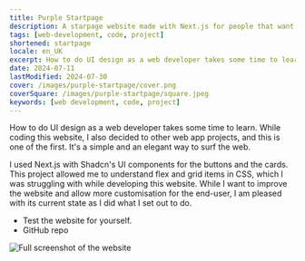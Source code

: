 ```yaml
---
title: Purple Startpage
description: A starpage website made with Next.js for people that want to be quick on the web.
tags: [web-development, code, project]
shortened: startpage
locale: en_UK
excerpt: How to do UI design as a web developer takes some time to learn. While coding this website, I also decided to other web app projects, and this is one of the first. It's a simple and an elegant way to surf the web.
date: 2024-07-11
lastModified: 2024-07-30
cover: /images/purple-startpage/cover.png
coverSquare: /images/purple-startpage/square.jpeg
keywords: [web development, code, project]
---
```


How to do UI design as a web developer takes some time to learn. While coding this website, I also decided to
other web app projects, and this is one of the first. It's a simple and an elegant way to surf the web.

I used <Link href="https://nextjs.org/">Next.js</Link> with <Link href="https://ui.shadcn.com/">Shadcn's UI components</Link>
for the buttons and the cards. This project allowed me to understand flex and grid items in CSS, which I was struggling 
with while developing this website. While I want to improve the website and allow more customisation for the end-user, I am
pleased with its current state as I did what I set out to do.

- <Link href="https://startpage-purple.mkutay.dev/">Test the website for yourself.</Link>
- <Link href="https://github.com/mkutay/startpage-purple">GitHub repo</Link>

![Full screenshot of the website](/images/purple-startpage/full-screenshot.jpeg)